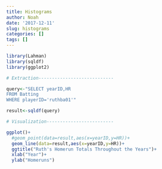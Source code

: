 ```yaml
---
title: Histograms
author: Noah
date: '2017-12-11'
slug: histograms
categories: []
tags: []
---
```

```r
library(Lahman)
library(sqldf)
library(ggplot2)

# Extraction----------------------------

query<-"SELECT yearID,HR
FROM Batting
WHERE playerID='ruthba01'"

result<-sqldf(query)

# Visualization-------------------------

ggplot()+
  #geom_point(data=result,aes(x=yearID,y=HR))+
  geom_line(data=result,aes(x=yearID,y=HR))+
  ggtitle("Ruth's Homerun Totals Throughout the Years")+
  xlab("Year")+
  ylab("Homeruns")
```


